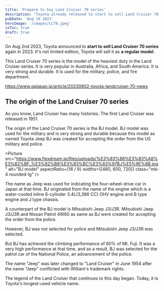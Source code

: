```yaml
---
title: 'Prepare to buy Land Cruiser 70 series'
description: 'Toyota already released to start to sell Land Cruiser 70 series in 2023. I want to buy it.'
pubDate: 'Aug 10 2023'
heroImage: '/images/LC70.jpeg'
isToc: true
draft: true
---
```



On Aug 2nd 2023, Toyota announced to **start to sell Land Cruiser 70 series** again in 2023. It's not limited edition, Toyota will sell it as **a regular model**.

This Land Cruiser 70 series is the model of the heaviest duty in the Land Cruiser series. It is very popular in Australia, Africa, and South America. It is very strong and durable. It is used for the military, police, and fire department.

https://www.gqjapan.jp/article/20230802-toyota-landcruiser-70-news

## The origin of the Land Cruiser 70 series

As you know, Land Cruiser has many histories. The first Land Cruiser was released in 1951.

The origin of the Land Cruiser 70 series is the BJ model. BJ model was used for the military and is very strong and durable because this model as named Toyota Jeep BJ was created for accepting the order from the US military and police.

<Picture
  src="https://www.flexdream.jp/files/uploads/%E3%83%88%E3%83%A8%E3%82%BF_%E3%82%B8%E3%83%BC%E3%83%97BJ%E5%9E%8B.jpg"
  alt="BJ model"
  aspectRatio={16 / 9}
  widths={[480, 600, 720]}
  class="mb-4 rounded-lg"
/>

The name as Jeep was used for indicating the four-wheel-drive car in Japan at that time.
BJ originated from the name of the engine which is a water-cooled inline 6-cylinder 3.4L(3,386 CC) OHV engine and B type engine and J type chassis.

A counterpart of the BJ model is Mitsubishi Jeep J3/J3R. Mitsubishi Jeep J3/J3R and Nissan Patrol 4W60 as same as BJ were created for accepting the order from the police.

However, BJ was not selected for police and Mitsubishi Jeep J3/J3R was selected.

But BJ has achieved the climbing performance of 60% of Mt. Fuji. It was a very high performance at that time, and as a result, BJ was selected for the patrol car of the National Police, an advancement of the police.

The name "Jeep" was later changed to "Land Cruiser" in June 1954 after the name "Jeep" conflicted with William's trademark rights.

The legend of the Land Cruiser that continues to this day began. Today, it is Toyota's longest-used vehicle name.
